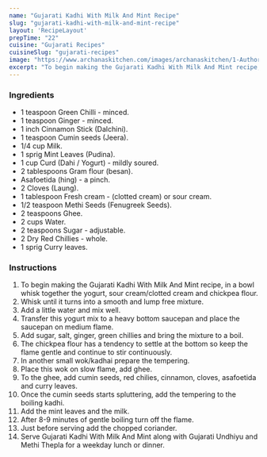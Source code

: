 ---
name: "Gujarati Kadhi With Milk And Mint Recipe"
slug: "gujarati-kadhi-with-milk-and-mint-recipe"
layout: 'RecipeLayout'
prepTime: "22"
cuisine: "Gujarati Recipes﻿"
cuisineSlug: "gujarati-recipes"
image: "https://www.archanaskitchen.com/images/archanaskitchen/1-Author/sheetal_bhatt/Gujarati_Kadhi_enhanced_with_milk_malai_and_mint__1600.jpg"
excerpt: "To begin making the Gujarati Kadhi With Milk And Mint recipe, in a bowl whisk together the yogurt, sour creamclotted cream and chickpea flour"
---

### Ingredients

- 1 teaspoon Green Chilli - minced.
- 1 teaspoon Ginger - minced.
- 1 inch Cinnamon Stick (Dalchini).
- 1 teaspoon Cumin seeds (Jeera).
- 1/4 cup Milk.
- 1 sprig Mint Leaves (Pudina).
- 1 cup Curd (Dahi / Yogurt) - mildly soured.
- 2 tablespoons Gram flour (besan).
- Asafoetida (hing) - a pinch.
- 2 Cloves (Laung).
- 1 tablespoon Fresh cream - (clotted cream) or sour cream.
- 1/2 teaspoon Methi Seeds (Fenugreek Seeds).
- 2 teaspoons Ghee.
- 2 cups Water.
- 2 teaspoons Sugar - adjustable.
- 2 Dry Red Chillies - whole.
- 1 sprig Curry leaves.

### Instructions

1. To begin making the Gujarati Kadhi With Milk And Mint recipe, in a bowl whisk together the yogurt, sour cream/clotted cream and chickpea flour.
1. Whisk until it turns into a smooth and lump free mixture.
1. Add a little water and mix well.
1. Transfer this yogurt mix to a heavy bottom saucepan and place the saucepan on medium flame.
1. Add sugar, salt, ginger, green chillies and bring the mixture to a boil.
1. The chickpea flour has a tendency to settle at the bottom so keep the flame gentle and continue to stir continuously.
1. In another small wok/kadhai prepare the tempering.
1. Place this wok on slow flame, add ghee.
1. To the ghee, add cumin seeds, red chilies, cinnamon, cloves, asafoetida and curry leaves.
1. Once the cumin seeds starts spluttering, add the tempering to the boiling kadhi.
1. Add the mint leaves and the milk.
1.  After 8-9 minutes of gentle boiling turn off the flame.
1. Just before serving add the chopped coriander.
1. Serve Gujarati Kadhi With Milk And Mint along with Gujarati Undhiyu and Methi Thepla for a weekday lunch or dinner.
